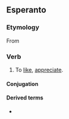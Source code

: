 {{also|sati|Sati|sáti}}
==Esperanto==

===Etymology===
From {{etyl|de|eo}} {{m|de|schätzen}}

===Verb===
{{eo-head}}

# To [[like]], [[appreciate]].

====Conjugation====
{{eo-conj}}

====Derived terms====
* {{l|eo|ŝategi}}

{{eo BRO|5}}